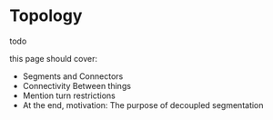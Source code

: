 # Topology

todo

this page should cover:

- Segments and Connectors
- Connectivity Between things
- Mention turn restrictions
- At the end, motivation: The purpose of decoupled segmentation
